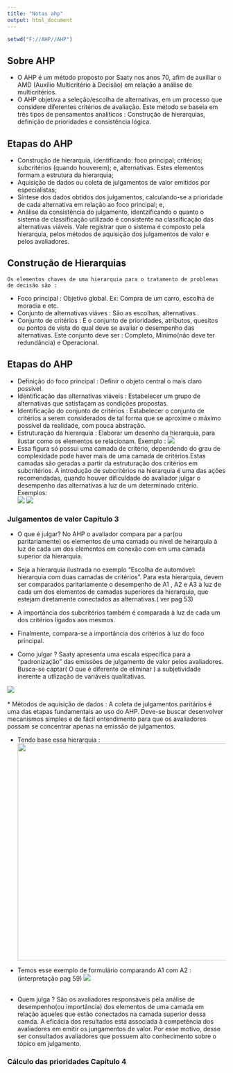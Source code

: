 ```yaml
---
title: "Notas ahp"
output: html_document
---
```


```r
setwd("F://AHP//AHP")
```

## Sobre AHP

  * O AHP é um método proposto por Saaty nos anos 70, afim de auxiliar o AMD (Auxílio Multicritério à Decisão) em relação a análise de multicritérios. 
  * O AHP objetiva a seleção/escolha de alternativas, em um processo que considere diferentes critérios de avaliação. Este método se baseia em três tipos de pensamentos  analíticos : Construção de hierarquias, definição de prioridades e consistência lógica.
  
## Etapas do AHP
* Construção de hierarquia, identificando: foco principal; critérios; subcritérios (quando houverem); e, alternativas. Estes elementos formam a estrutura da hierarquia;
* Aquisição de dados ou coleta de julgamentos de valor emitidos por especialistas;
* Síntese dos dados obtidos dos julgamentos, calculando-se a prioridade de cada alternativa em relação ao foco principal; e,
* Análise da consistência do julgamento, identzificando o quanto o sistema de classificação utilizado é consistente na classificação das alternativas viáveis. Vale registrar que o sistema é
composto pela hierarquia, pelos métodos de aquisição dos julgamentos de valor e pelos avaliadores.

## Construção de Hierarquias 
    Os elementos chaves de uma hierarquia para o tratamento de problemas de decisão são :
 
* Foco principal : Objetivo global. Ex: Compra de um carro, escolha de moradia e etc.
* Conjunto de alternativas viáves : São as escolhas, alternativas .
* Conjunto de critérios : É o conjunto de prioridades, atributos, quesitos ou pontos de vista do qual deve se avaliar o desempenho das alternativas. Este conjunto deve ser : Completo, Mínimo(não deve ter redundância) e Operacional.

## Etapas do AHP

* Definição do foco principal : Definir o objeto central o mais claro possível.
* Identificação das alternativas viáveis : Estabelecer um grupo de alternativas que satisfaçam as condições propostas.
* Identificação do conjunto de critérios : Estabelecer o conjunto de critérios a serem considerados de tal forma que se aproxime o máximo possível da realidade, com pouca abstração.
* Estruturação da hierarquia : Elaborar um desenho da hierarquia, para ilustar como os elementos se relacionam. Exemplo : ![](Figuras//1.png)
* Essa figura só possui uma camada de critério, dependendo do grau de complexidade pode haver mais de uma camada de critérios.Estas camadas são geradas a partir da estruturação dos critérios em subcritérios. A introdução de subcritérios na hierarquia é uma das ações recomendadas, quando houver dificuldade do avaliador julgar o desempenho das alternativas à luz de um determinado critério. Exemplos:  
![](Figuras//2.png) ![](Figuras//3.png)

### Julgamentos de valor Capítulo 3 

* O que é julgar? No AHP o avaliador compara par a par(ou paritariamente) os elementos de uma camada ou nível de heirarquia à luz de cada um dos elementos em conexão com em uma camada superior da hierarquia.
* Seja a hierarquia ilustrada no exemplo "Escolha de automóvel: hierarquia com duas camadas de critérios". Para esta hierarquia, devem ser comparados paritariamente o desempenho de A1 , A2 e A3 à luz de cada um dos elementos de camadas superiores da hierarquia, que estejam diretamente conectados as alternativas.( ver pag 53)
* A importância dos subcritérios também é comparada à luz de cada um dos critérios ligados aos mesmos.
* Finalmente, compara-se a importância dos critérios à luz do foco principal.

* Como julgar ? Saaty apresenta uma escala específica para a "padronização" das emissões de julgamento de valor pelos avaliadores. Busca-se captar( O que é diferente de eliminar ) a subjetividade inerente a utlização de variáveis qualitativas. 

![](Figuras//4.png)
<br><br>
* Métodos de aquisição de dados : A coleta de julgamentos paritários é uma das etapas fundamentais ao uso do AHP. Deve-se buscar desenvolver mecanismos simples e de fácil entendimento para que os avaliadores possam se concentrar apenas na emissão de julgamentos.

* Tendo base essa hierarquia : <br>
<img src="Figuras//5.png" width="500" height="500" />
* Temos esse exemplo de formulário comparando A1 com A2 : (interpretação pag 59) ![](Figuras//6.png)
<br><br>

* Quem julga ? São os avaliadores responsáveis pela análise de desempenho(ou importância) dos elementos de uma camada em relação aqueles que estão conectados na camada superior dessa camda. A eficácia dos resultados está associada à competência dos avaliadores em emitir os jungamentos de valor. Por esse motivo, desse ser consultados avaliadores que possuem alto conhecimento sobre o tópico em julgamento.


### Cálculo das prioridades Capítulo 4

